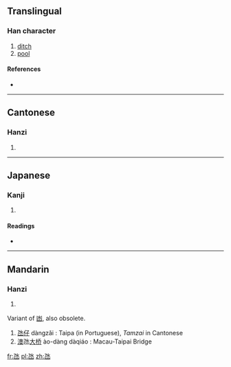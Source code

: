 ==Translingual==

===Han character===
{{Han char|rn=85|rad=水|as=01|sn=5|four=|canj=弓水 (NE), X弓水 (XNE)}}

# [[ditch]]
# [[pool]]

====References====
* {{Han ref|kx=0603.051|dkj=17091|hdz=31546.060|uh=6C39|ud=27705}}

----

==Cantonese==

===Hanzi===
{{yue-hanzi|jyut=|y=tam5}}

# {{defn|lang=yue|sort=水01}}

----

==Japanese==

===Kanji===
{{ja-kanji|grade=|rs=水01}}

# {{defn|lang=ja|sort=水01}}

====Readings====
* {{ja-readings|on=[[かん]] (kan)|kun=[[ためいけ]] (tameike)}}

----

==Mandarin==

===Hanzi===
{{cmn-hanzi|pin=[[dàng]] ([[dang4]])|wg=tang<sup>4</sup>}}

# {{defn|lang=cmn|sort=水01}}

Variant of [[凼]], also obsolete. 
#[[氹仔]] dàngzǎi : Taipa (in Portuguese), ''Tamzai'' in Cantonese
#[[澳]]氹[[大]][[桥]] ào-dàng dàqiáo : Macau-Taipai Bridge

[[fr:氹]]
[[pl:氹]]
[[zh:氹]]
